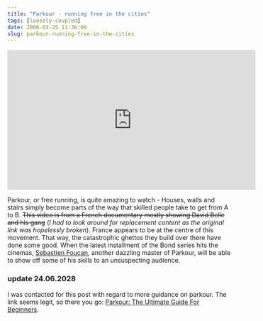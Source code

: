```yaml
---
title: "Parkour - running free in the cities"
tags: [loosely-coupled]
date: 2006-03-25 11:36:00
slug: parkour-running-free-in-the-cities
---
```


<iframe width="560" height="315" src="https://www.youtube.com/embed/x98jCBnWO8w" frameborder="0" allow="autoplay; encrypted-media" allowfullscreen></iframe>

Parkour, or free running, is quite amazing to watch - Houses, walls and stairs simply become parts of the way that skilled people take to get from A to B. <del>This video is from a French documentary mostly showing David Belle and his gang</del> (_I had to look around for replacement content as the original link was hopelessly broken_). France appears to be at the centre of this movement. That way, the catastrophic ghettos they build over there have done some good. When the latest installment of the Bond series hits the cinemas, [Sebastien Foucan][1], another dazzling master of Parkour, will be able to show off some of his skills to an unsuspecting audience.

### update 24.06.2028

I was contacted for this post with regard to more guidance on parkour. The link seems legit, so there you go: [Parkour: The Ultimate Guide For Beginners][2]. 

[1]: http://www.parkour.com/
[2]: https://www.sport-fitness-advisor.com/parkour.html